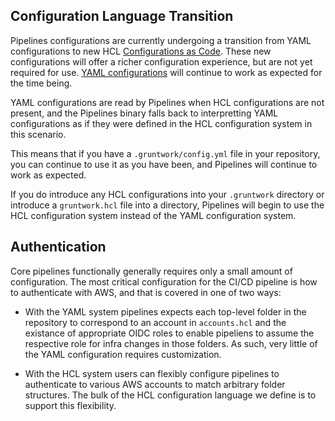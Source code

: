 ## Configuration Language Transition

Pipelines configurations are currently undergoing a transition from YAML configurations to new HCL [Configurations as Code](./configurations-as-code.md). These new configurations will offer a richer configuration experience, but are not yet required for use. [YAML configurations](./configurations.md) will continue to work as expected for the time being.

YAML configurations are read by Pipelines when HCL configurations are not present, and the Pipelines binary falls back to interpretting YAML configurations as if they were defined in the HCL configuration system in this scenario.

This means that if you have a `.gruntwork/config.yml` file in your repository, you can continue to use it as you have been, and Pipelines will continue to work as expected.

If you do introduce any HCL configurations into your `.gruntwork` directory or introduce a `gruntwork.hcl` file into a directory, Pipelines will begin to use the HCL configuration system instead of the YAML configuration system.

## Authentication

Core pipelines functionally generally requires only a small amount of configuration.  The most critical configuration for the CI/CD pipeline is how to authenticate with AWS, and that is covered in one of two ways:

* With the YAML system pipelines expects each top-level folder in the repository to correspond to an account in `accounts.hcl` and the existance of appropriate OIDC roles to enable pipeliens to assume the respective role for infra changes in those folders.  As such, very little of the YAML configuration requires customization.

* With the HCL system users can flexibly configure pipelines to authenticate to various AWS accounts to match arbitrary folder structures.  The bulk of the HCL configuration language we define is to support this flexibility.